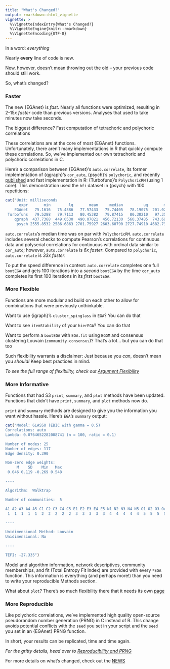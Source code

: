 ```yaml
---
title: "What's Changed?"
output: rmarkdown::html_vignette
vignette: >
  %\VignetteIndexEntry{What's Changed?}
  %\VignetteEngine{knitr::rmarkdown}
  %\VignetteEncoding{UTF-8}
---
```


In a word: *everything*

Nearly **every** line of code is new. 

New, however, doesn't mean throwing out the old &ndash; your previous code should still work. 

So, what's changed?

### Faster

The new {EGAnet} is *fast*. Nearly all functions were optimized, resulting in 2-15*x* *faster* code than previous versions. Analyses that used to take minutes now take seconds. 

The biggest difference? Fast computation of tetrachoric and polychoric correlations

These correlations are at the core of most {EGAnet} functions. Unfortunately, there aren't many implementations in R that quickly compute these correlations. So, we've implemented our own tetrachoric and polychoric correlations in C. 

Here's a comparison between {EGAnet}'s `auto.correlate`, its former implementation of {qgraph}'s `cor_auto`, {psych}'s `polychoric`, and recently [published](https://doi.org/10.1080/10705511.2021.1929996) and fast implementation in R: {Turbofuns}'s `PolychoricRM` (using 1 core). This demonstration used the `bfi` dataset in {psych} with 100 repetitions:

```r
cat("Unit: milliseconds
      expr       min        lq       mean     median         uq       max neval cld
    EGAnet   75.1616   75.4386   77.57433   75.74405   78.19075  201.0211   500  a 
 Turbofuns   79.5288   79.7113   80.45382   79.87415   80.30210   97.3525   500  a 
    qgraph  437.7368  449.0530  490.07021  456.72130  560.37485  743.6972   500   b 
     psych 2555.8532 2586.6863 2701.75927 2603.60790 2727.74910 4682.7300   500   c")
```

`auto.correlate`'s median time was on par with `PolychoricRM`. `auto.correlate` includes several checks to compute Pearson's correlations for continuous data and polyserial correlations for continuous with ordinal data similar to `cor_auto`; however, `auto.correlate` is *6x faster*. Compared to `polychoric`, `auto.correlate` is *33x faster*.

To put the speed difference in context: `auto.correlate` completes one full `bootEGA` and gets 100 iterations into a *second* `bootEGA` by the time `cor_auto` completes its first 100 iterations in its *first* `bootEGA`.

### More Flexible

Functions are more modular and build on each other to allow for combinations that were previously unthinkable.

Want to use {igraph}'s `cluster_spinglass` in `EGA`? You can do that

Want to see `itemStability` of your `hierEGA`? You can do that

Want to perform a `bootEGA` with `EGA.fit` using `BGGM` and consensus clustering Louvain (`community.consensus`)? That's a lot... but you can do that too 

Such flexibility warrants a disclaimer: Just because you *can*, doesn't mean you *should!* Keep best practices in mind.

*To see the full range of flexibility, check out [Argument Flexibility](argument-flexibility.html)*

### More Informative

Functions that had S3 `print`, `summary`, and `plot` methods have been updated. Functions that didn't have `print`, `summary`, and `plot` methods now do. 

`print` and `summary` methods are designed to give you the information you want without hassle. Here's `EGA`'s `summary` output:

```r
cat("Model: GLASSO (EBIC with gamma = 0.5)
Correlations: auto
Lambda: 0.0764652282008741 (n = 100, ratio = 0.1)

Number of nodes: 25
Number of edges: 117
Edge density: 0.390

Non-zero edge weights: 
     M    SD    Min   Max
 0.046 0.119 -0.269 0.548

----

Algorithm:  Walktrap

Number of communities:  5

A1 A2 A3 A4 A5 C1 C2 C3 C4 C5 E1 E2 E3 E4 E5 N1 N2 N3 N4 N5 O1 O2 O3 O4 O5 
 1  1  1  1  1  2  2  2  2  2  3  3  3  3  3  4  4  4  4  4  5  5  5  5  5 

----

Unidimensional Method: Louvain
Unidimensional: No

----

TEFI: -27.335")
```

Model and algorithm information, network descriptives, community memberships, and fit (Total Entropy Fit Index) are provided with every `*EGA` function. This information is everything (and perhaps more!) than you need to write your reproducible Methods section. 

What about `plot`? There's so much flexibility there that it needs its own [page](plotting.html)

### More Reproducible

Like polychoric correlations, we've implemented high quality open-source pseudorandom number generation (PRNG) in C instead of R. This change avoids potential conflicts with the `seed` you set in your script and the `seed` you set in an {EGAnet} PRNG function. 

In short, your results can be replicated, time and time again.

*For the gritty details, head over to [Reproducibility and PRNG](reproducibility-prng.html)*

For more details on what's changed, check out the [NEWS](../news/index.html)
